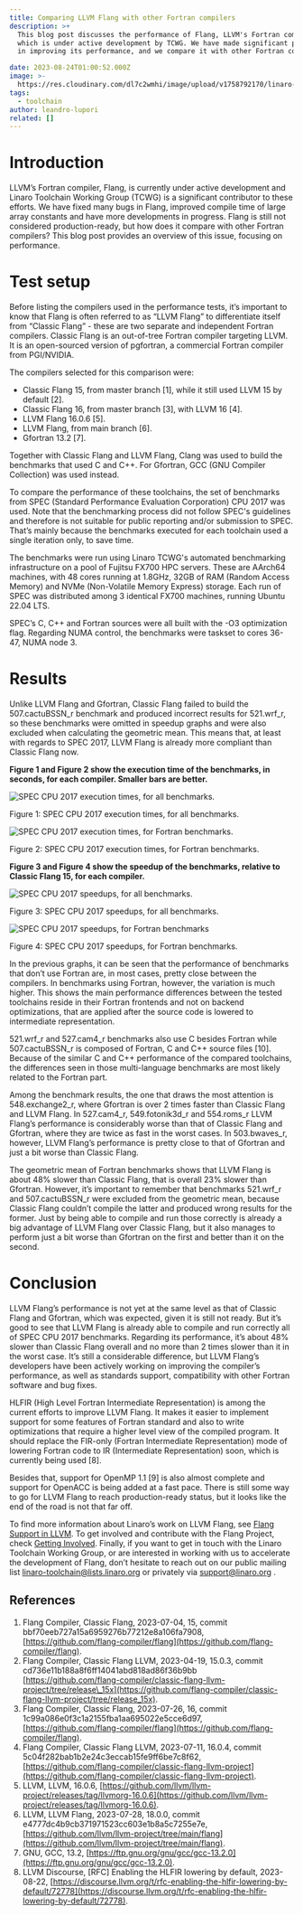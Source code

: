 ```yaml
---
title: Comparing LLVM Flang with other Fortran compilers
description: >+
  This blog post discusses the performance of Flang, LLVM's Fortran compiler,
  which is under active development by TCWG. We have made significant progress
  in improving its performance, and we compare it with other Fortran compilers.

date: 2023-08-24T01:00:52.000Z
image: >-
  https://res.cloudinary.com/dl7c2wmhi/image/upload/v1758792170/linaro-website/images/blog/Banner_Toolchain
tags:
  - toolchain
author: leandro-lupori
related: []
---
```


# Introduction

LLVM’s Fortran compiler, Flang, is currently under active development and Linaro Toolchain Working Group (TCWG) is a significant contributor to these efforts. We have fixed many bugs in Flang, improved compile time of large array constants and have more developments in progress. Flang is still not considered production-ready, but how does it compare with other Fortran compilers? This blog post provides an overview of this issue, focusing on performance.

# Test setup

Before listing the compilers used in the performance tests, it’s important to know that Flang is often referred to as “LLVM Flang” to differentiate itself from “Classic Flang” - these are two separate and independent Fortran compilers. Classic Flang is an out-of-tree Fortran compiler targeting LLVM. It is an open-sourced version of pgfortran, a commercial Fortran compiler from PGI/NVIDIA.

The compilers selected for this comparison were:

* Classic Flang 15, from master branch \[1], while it still used LLVM 15 by default \[2].
* Classic Flang 16, from master branch \[3], with LLVM 16 \[4].
* LLVM Flang 16.0.6 \[5].
* LLVM Flang, from main branch \[6].
* Gfortran 13.2 \[7].

Together with Classic Flang and LLVM Flang, Clang was used to build the benchmarks that used C and C++. For Gfortran, GCC (GNU Compiler Collection) was used instead.

To compare the performance of these toolchains, the set of benchmarks from SPEC (Standard Performance Evaluation Corporation) CPU 2017 was used. Note that the benchmarking process did not follow SPEC's guidelines and therefore is not suitable for public reporting and/or submission to SPEC. That’s mainly because the benchmarks executed for each toolchain used a single iteration only, to save time.

The benchmarks were run using Linaro TCWG's automated benchmarking infrastructure on a pool of Fujitsu FX700 HPC servers. These are AArch64 machines, with 48 cores running at 1.8GHz, 32GB of RAM (Random Access Memory) and NVMe (Non-Volatile Memory Express) storage. Each run of SPEC was distributed among 3 identical FX700 machines, running Ubuntu 22.04 LTS.

SPEC’s C, C++ and Fortran sources were all built with the -O3 optimization flag. Regarding NUMA control, the benchmarks were taskset to cores 36-47, NUMA node 3.

# Results

Unlike LLVM Flang and Gfortran, Classic Flang failed to build the 507.cactuBSSN\_r benchmark and produced incorrect results for 521.wrf\_r, so these benchmarks were omitted in speedup graphs and were also excluded when calculating the geometric mean. This means that, at least with regards to SPEC 2017, LLVM Flang is already more compliant than Classic Flang now.

**Figure 1 and Figure 2 show the execution time of the benchmarks, in seconds, for each compiler. Smaller bars are better.**

![SPEC CPU 2017 execution times, for all benchmarks.](/linaro-website/images/blog/figure-1)

<p>Figure 1: SPEC CPU 2017 execution times, for all benchmarks.&nbsp;</p>

![SPEC CPU 2017 execution times, for Fortran benchmarks.](/linaro-website/images/blog/figure-2)

<p>Figure 2: SPEC CPU 2017 execution times, for Fortran benchmarks.&nbsp;</p>

**Figure 3 and Figure 4 show the speedup of the benchmarks, relative to Classic Flang 15, for each compiler.**

![SPEC CPU 2017 speedups, for all benchmarks.](/linaro-website/images/blog/figure-3)

<p>Figure 3: SPEC CPU 2017 speedups, for all benchmarks.&nbsp;</p>

![SPEC CPU 2017 speedups, for Fortran benchmarks](/linaro-website/images/blog/figure-4)

<p>Figure 4: SPEC CPU 2017 speedups, for Fortran benchmarks.&nbsp;</p>

In the previous graphs, it can be seen that the performance of benchmarks that don’t use Fortran are, in most cases, pretty close between the compilers. In benchmarks using Fortran, however, the variation is much higher. This shows the main performance differences between the tested toolchains reside in their Fortran frontends and not on backend optimizations, that are applied after the source code is lowered to intermediate representation.

521.wrf\_r and 527.cam4\_r benchmarks also use C besides Fortran while 507.cactuBSSN\_r is composed of Fortran, C and C++ source files \[10]. Because of the similar C and C++ performance of the compared toolchains, the differences seen in those multi-language benchmarks are most likely related to the Fortran part.

Among the benchmark results, the one that draws the most attention is 548.exchange2\_r, where Gfortran is over 2 times faster than Classic Flang and LLVM Flang. In 527.cam4\_r, 549.fotonik3d\_r and 554.roms\_r LLVM Flang’s performance is considerably worse than that of Classic Flang and Gfortran, where they are twice as fast in the worst cases. In 503.bwaves\_r, however, LLVM Flang’s performance is pretty close to that of Gfortran and just a bit worse than Classic Flang.

The geometric mean of Fortran benchmarks shows that LLVM Flang is about 48% slower than Classic Flang, that is overall 23% slower than Gfortran. However, it’s important to remember that benchmarks 521.wrf\_r and 507.cactuBSSN\_r were excluded from the geometric mean, because Classic Flang couldn’t compile the latter and produced wrong results for the former. Just by being able to compile and run those correctly is already a big advantage of LLVM Flang over Classic Flang, but it also manages to perform just a bit worse than Gfortran on the first and better than it on the second.

# Conclusion

LLVM Flang’s performance is not yet at the same level as that of Classic Flang and Gfortran, which was expected, given it is still not ready. But it’s good to see that LLVM Flang is already able to compile and run correctly all of SPEC CPU 2017 benchmarks. Regarding its performance, it’s about 48% slower than Classic Flang overall and no more than 2 times slower than it in the worst case. It’s still a considerable difference, but LLVM Flang’s developers have been actively working on improving the compiler’s performance, as well as standards support, compatibility with other Fortran software and bug fixes.

HLFIR (High Level Fortran Intermediate Representation) is among the current efforts to improve LLVM Flang. It makes it easier to implement support for some features of Fortran standard and also to write optimizations that require a higher level view of the compiled program. It should replace the FIR-only (Fortran Intermediate Representation) mode of lowering Fortran code to IR (Intermediate Representation) soon, which is currently being used \[8].

Besides that, support for OpenMP 1.1 \[9] is also almost complete and support for OpenACC is being added at a fast pace. There is still some way to go for LLVM Flang to reach production-ready status, but it looks like the end of the road is not that far off.

To find more information about Linaro’s work on LLVM Flang, see [Flang Support in LLVM](https://linaro.atlassian.net/wiki/spaces/LLVM/pages/28687990785/Flang+support+in+LLVM+FLANG). To get involved and contribute with the Flang Project, check [Getting Involved](https://flang.llvm.org/docs/GettingInvolved.html). Finally, if you want to get in touch with the Linaro Toolchain Working Group, or are interested in working with us to accelerate the development of Flang, don’t hesitate to reach out on our public mailing list linaro-toolchain@lists.linaro.org or privately via support@linaro.org .

## References

1. Flang Compiler, Classic Flang, 2023-07-04, 15, commit bbf70eeb727a15a6959276b77212e8a106fa7908, [https://github.com/flang-compiler/flang](https://github.com/flang-compiler/flang).
2. Flang Compiler, Classic Flang LLVM, 2023-04-19, 15.0.3, commit cd736e11b188a8f6ff14041abd818ad86f36b9bb [https://github.com/flang-compiler/classic-flang-llvm-project/tree/release\_15x](https://github.com/flang-compiler/classic-flang-llvm-project/tree/release_15x).
3. Flang Compiler, Classic Flang, 2023-07-26, 16, commit 1c99a086e0f3c1a2155fba1aa695022e5cce6d97,  [https://github.com/flang-compiler/flang](https://github.com/flang-compiler/flang).
4. Flang Compiler, Classic Flang LLVM, 2023-07-11, 16.0.4, commit 5c04f282bab1b2e24c3eccab15fe9ff6be7c8f62, [https://github.com/flang-compiler/classic-flang-llvm-project](https://github.com/flang-compiler/classic-flang-llvm-project).
5. LLVM, LLVM, 16.0.6, [https://github.com/llvm/llvm-project/releases/tag/llvmorg-16.0.6](https://github.com/llvm/llvm-project/releases/tag/llvmorg-16.0.6).
6. LLVM, LLVM Flang, 2023-07-28, 18.0.0, commit e4777dc4b9cb371971523cc603e1b8a5c7255e7e, [https://github.com/llvm/llvm-project/tree/main/flang](https://github.com/llvm/llvm-project/tree/main/flang).
7. GNU, GCC, 13.2, [https://ftp.gnu.org/gnu/gcc/gcc-13.2.0](https://ftp.gnu.org/gnu/gcc/gcc-13.2.0).
8. LLVM Discourse, \[RFC] Enabling the HLFIR lowering by default, 2023-08-22, [https://discourse.llvm.org/t/rfc-enabling-the-hlfir-lowering-by-default/72778](https://discourse.llvm.org/t/rfc-enabling-the-hlfir-lowering-by-default/72778).
